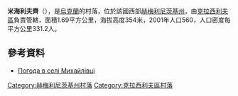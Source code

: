 {{coord|49|38|53|N|27|5|31|E|scale:100000|display=title}}

'''米海利夫齊'''（{{lang-uk|Михайлівці}}），是[[烏克蘭|烏克蘭]]的村落，位於該國西部[[赫梅利尼茨基州|赫梅利尼茨基州]]，由[[克拉西利夫區|克拉西利夫區]]負責管轄，面積1.69平方公里，海拔高度354米，2001年人口560，人口密度每平方公里331.2人。

==參考資料==
* [http://weather.in.ua/ua/hmel'nickaja/15963 Погода в селі Михайлівці] {{Wayback|url=http://weather.in.ua/ua/hmel%27nickaja/15963 |date=20111220110845 }}

{{DEFAULTSORT:Михайлівці}}
[[Category:赫梅利尼茨基州村落|Category:赫梅利尼茨基州村落]]
[[Category:克拉西利夫區村落|Category:克拉西利夫區村落]]


{{Khmelnytskyi-geo-stub}}